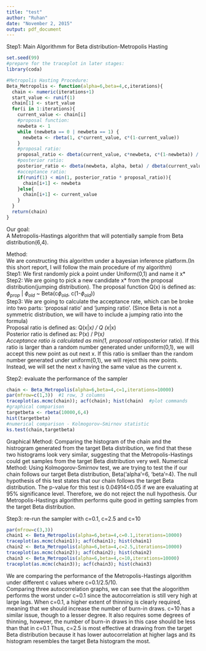```yaml
---
title: "test"
author: "Ruhan"
date: "November 2, 2015"
output: pdf_document
---
```

Step1: Main Algorithmm for Beta distribution-Metropolis Hasting  
```r
set.seed(99)
#prepare for the traceplot in later stages:
library(coda)

#Metropolis Hasting Procedure:
Beta_Metropolis <- function(alpha=6,beta=4,c,iterations){
  chain <- numeric(iterations+1)
  start_value <- runif(1)
  chain[1] <- start_value
  for(i in 1:iterations){
    current_value <- chain[i]
    #proposal function:
    newbeta <- 1
    while (newbeta == 0 | newbeta == 1) {
      newbeta <- rbeta(1, c*current_value, c*(1-current_value))
    }
    #proposal ratio:
    proposal_ratio <- dbeta(current_value, c*newbeta, c*(1-newbeta)) / dbeta(newbeta, c*current_value, c*(1-current_value))
    #posterior ratio: 
    posterior_ratio <- dbeta(newbeta, alpha, beta) / dbeta(current_value, alpha, beta)
    #acceptance ratio:
    if(runif(1) < min(1, posterior_ratio * proposal_ratio)){
      chain[i+1] <- newbeta
    }else{
      chain[i+1] <- current_value
    }
  }
  return(chain)
}
```
Our goal:   
A Metropolis-Hastings algorithm that will potentially sample from Beta distribution(6,4).  

Method:   
We are constructing this algorithm under a bayesian inference platform.(In this short report, I will follow the main procedure of my algorithm)   
Step1: We first randomly pick a point under Uniform(0,1) and name it x*  
Step2: We are going to pick a new candidate x* from the proposal distribution(jumping distribution). The proposal function Q(x) is defined as: $\phi_{prop}$ | $\phi_{old}$ ~ Beta(c$\phi_{old}$, c(1-$\phi_{old}$))   
Step3: We are going to calculate the acceptance rate, which can be broke into two parts: 'proposal ratio' and 'jumping ratio'. (Since Beta is not a symmetric distribution, we will have to include a jumping ratio into the formula)   
Proposal ratio is defined as: Q(x|x*) / Q (x*|x)   
Posterior ratio is defined as: P(x) / P(x*)   
Acceptance ratio is calculated as min(1, proposal ratio*posterior ratio). If this ratio is larger than a random number generated under uniform(0,1), we will accept this new point as out next x. If this ratio is smllaer than the random number generated under uniform(0,1), we will reject this new points. Instead, we will set the next x having the same value as the current x.   


Step2: evaluate the performance of the sampler
```r
chain <- Beta_Metropolis(alpha=6,beta=4,c=1,iterations=10000)
par(mfrow=c(1,3))  #1 row, 3 columns
traceplot(as.mcmc(chain)); acf(chain); hist(chain)  #plot commands
#graphical comparison
targetbeta <- rbeta(10000,6,4)
hist(targetbeta)
#numerical comparison - Kolmogorov–Smirnov statistic
ks.test(chain,targetbeta)
```
Graphical Method: 
Comparing the histogram of the chain and the histrogram generated from the target Beta distribution, we find that these two histograms look very similar, suggesting that the Metropolis-Hastings could get samples from the target Beta distribution very well. 
Numerical Method: 
Using Kolmogorov-Smirnov test, we are trying to test the if our chain follows our target Beta distribution, Beta('alpha'=6, 'beta'=4). 
The null hypothesis of this test states that our chain follows the target Beta distribution. The p-value for this test is 0.04914<0.05 if we are evaluating at 95% significance level. Therefore, we do not reject the null hypothesis. Our Metropolis-Hastings algorithm performs quite good in getting samples from the target Beta distribution. 


Step3: re-run the sampler with c=0.1, c=2.5 and c=10
```r
par(mfrow=c(3,3)) 
chain1 <- Beta_Metropolis(alpha=6,beta=4,c=0.1,iterations=10000)
traceplot(as.mcmc(chain1)); acf(chain1); hist(chain1)
chain2 <- Beta_Metropolis(alpha=6,beta=4,c=2.5,iterations=10000)
traceplot(as.mcmc(chain2)); acf(chain2); hist(chain2)
chain3 <- Beta_Metropolis(alpha=6,beta=4,c=10,iterations=10000)
traceplot(as.mcmc(chain3)); acf(chain3); hist(chain3)
```
We are comparing the performance of the Metropolis-Hastings algorithm under different c values where c=0.1/2.5/10.  
Comparing three autocorrelation graphs, we can see that the alogorithm performs the worst under c=0.1 since the autocorrelation is still very high at large lags. When c=0.1, a higher extent of thinning is clearly required, meaning that we should increase the number of burn-in draws. c=10 has a similar issue, though to a lesser degree. It also requires some degrees of thinning, however, the number of burn-in draws in this case should be less than that in c=0.1
Thus, c=2.5 is most effective at drawing from the target Beta distribution because it has lower autocorrelation at higher lags and its histogram resembles the target Beta histogram the most. 

